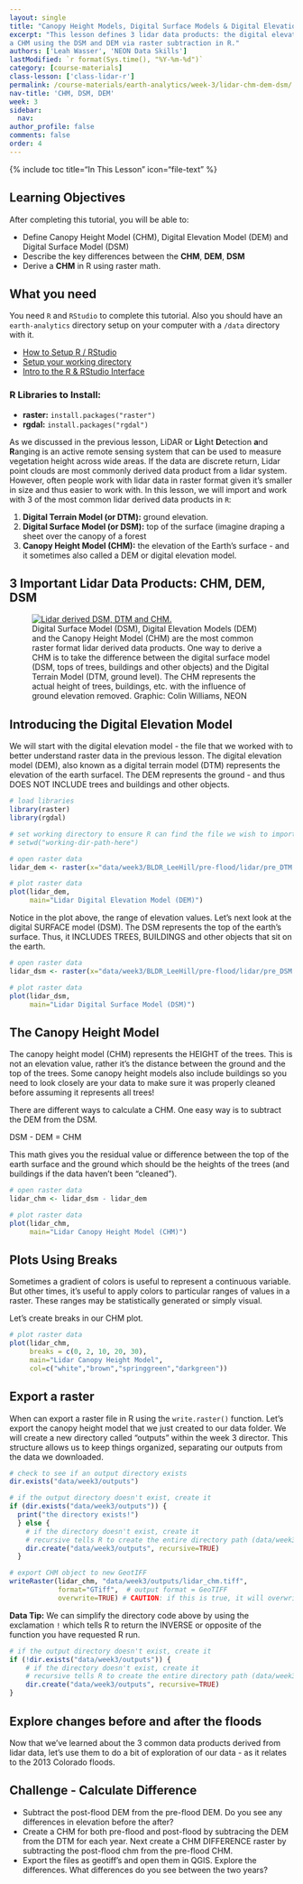 ```yaml
---
layout: single
title: "Canopy Height Models, Digital Surface Models & Digital Elevation Models - Work With LiDAR Data in R"
excerpt: "This lesson defines 3 lidar data products: the digital elevation model (DEM), the digital surface model (DSM) and the canopy height model (CHM). We will also create
a CHM using the DSM and DEM via raster subtraction in R."
authors: ['Leah Wasser', 'NEON Data Skills']
lastModified: `r format(Sys.time(), "%Y-%m-%d")`
category: [course-materials]
class-lesson: ['class-lidar-r']
permalink: /course-materials/earth-analytics/week-3/lidar-chm-dem-dsm/
nav-title: 'CHM, DSM, DEM'
week: 3
sidebar:
  nav:
author_profile: false
comments: false
order: 4
---
```


{% include toc title="In This Lesson" icon="file-text" %}

<div class='notice--success' markdown="1">

## <i class="fa fa-graduation-cap" aria-hidden="true"></i> Learning Objectives

After completing this tutorial, you will be able to:

* Define Canopy Height Model (CHM), Digital Elevation Model (DEM) and Digital Surface Model (DSM)
* Describe the key differences between the **CHM**, **DEM**, **DSM**
* Derive a **CHM** in R using raster math.

## <i class="fa fa-check-square-o fa-2" aria-hidden="true"></i> What you need

You need `R` and `RStudio` to complete this tutorial. Also you should have
an `earth-analytics` directory setup on your computer with a `/data`
directory with it.

* [How to Setup R / RStudio](/course-materials/earth-analytics/week-1/setup-r-rstudio/)
* [Setup your working directory](/course-materials/earth-analytics/week-1/setup-working-directory/)
* [Intro to the R & RStudio Interface](/course-materials/earth-analytics/week-1/intro-to-r-and-rstudio)

### R Libraries to Install:

* **raster:** `install.packages("raster")`
* **rgdal:** `install.packages("rgdal")`

</div>

As we discussed in the previous lesson, LiDAR or **Li**ght **D**etection **a**nd
**R**anging is an active remote sensing system that can be used to measure
vegetation height across wide areas. If the data are discrete return, Lidar point
clouds are most commonly derived data product from a lidar system. However, often
people work with lidar data in raster format given it's smaller in size and
thus easier to work with. In this lesson, we will import and work with
3 of the most common lidar derived data products in `R`:

1. **Digital Terrain Model (or DTM):** ground elevation.
2. **Digital Surface Model (or DSM):** top of the surface (imagine draping a sheet over the canopy of a forest
3. **Canopy Height Model (CHM):** the elevation of the Earth's surface - and it sometimes also called a DEM or digital elevation model.

## 3 Important Lidar Data Products: CHM, DEM, DSM

<figure>
   <a href="{{ site.url }}/images/course-materials/earth-analytics/week-3/lidarTree-height.png">
   <img src="{{ site.url }}/images/course-materials/earth-analytics/week-3/lidarTree-height.png" alt="Lidar derived DSM, DTM and CHM."></a>
   <figcaption>Digital Surface Model (DSM), Digital Elevation Models (DEM) and
   the Canopy Height Model (CHM) are the most common raster format lidar
   derived data products. One way to derive a CHM is to take
   the difference between the digital surface model (DSM, tops of trees, buildings
   and other objects) and the Digital Terrain Model (DTM, ground level). The CHM
   represents the actual height of trees, buildings, etc. with the influence of
   ground elevation removed. Graphic: Colin Williams, NEON
   </figcaption>
</figure>


## Introducing the Digital Elevation Model
We will start with the digital elevation model - the file that we worked with
to better understand raster data in the previous lesson. The digital elevation
model (DEM), also known as a digital terrain model (DTM) represents the elevation
of the earth surfacel. The DEM represents the ground - and thus DOES NOT INCLUDE
trees and buildings and other objects.

```r

# load libraries
library(raster)
library(rgdal)

# set working directory to ensure R can find the file we wish to import
# setwd("working-dir-path-here")

```

```r

# open raster data
lidar_dem <- raster(x="data/week3/BLDR_LeeHill/pre-flood/lidar/pre_DTM.tif")

# plot raster data
plot(lidar_dem,
     main="Lidar Digital Elevation Model (DEM)")

```

Notice in the plot above, the range of elevation values. Let's next look at the
digital SURFACE model (DSM). The DSM represents the top of the earth's surface.
Thus, it INCLUDES TREES, BUILDINGS and other objects that sit on the earth.

```r

# open raster data
lidar_dsm <- raster(x="data/week3/BLDR_LeeHill/pre-flood/lidar/pre_DSM.tif")

# plot raster data
plot(lidar_dsm,
     main="Lidar Digital Surface Model (DSM)")

```

## The Canopy Height Model

The canopy height model (CHM) represents the HEIGHT of the trees. This is not
an elevation value, rather it's the distance between the ground and the top of the
trees. Some canopy height models also include buildings so you need to look closely
are your data to make sure it was properly cleaned before assuming it represents
all trees!


There are different ways to calculate a CHM. One easy way is to subtract the
DEM from the DSM.

DSM - DEM = CHM

This math gives you the residual value or difference between the top of the
earth surface and the ground which should be the heights of the trees (and buildings
if the data haven't been "cleaned").

```r

# open raster data
lidar_chm <- lidar_dsm - lidar_dem

# plot raster data
plot(lidar_chm,
     main="Lidar Canopy Height Model (CHM)")

```

## Plots Using Breaks

Sometimes a gradient of colors is useful to represent a continuous variable.
But other times, it's useful to apply colors to particular ranges of values
in a raster. These ranges may be statistically generated or simply visual.

Let's create breaks in our CHM plot.


```r

# plot raster data
plot(lidar_chm,
     breaks = c(0, 2, 10, 20, 30),
     main="Lidar Canopy Height Model",
     col=c("white","brown","springgreen","darkgreen"))

```

## Export a raster

When can export a raster file in R using the `write.raster()` function. Let's
export the canopy height model that we just created to our data folder. We will
create a new directory called "outputs" within the week 3 director. This structure
allows us to keep things organized, separating our outputs from the data we downloaded.



```r

# check to see if an output directory exists
dir.exists("data/week3/outputs")

# if the output directory doesn't exist, create it
if (dir.exists("data/week3/outputs")) {
  print("the directory exists!")
  } else {
    # if the directory doesn't exist, create it
    # recursive tells R to create the entire directory path (data/week3/outputs)
    dir.create("data/week3/outputs", recursive=TRUE)
  }

# export CHM object to new GeotIFF
writeRaster(lidar_chm, "data/week3/outputs/lidar_chm.tiff",
            format="GTiff",  # output format = GeoTIFF
            overwrite=TRUE) # CAUTION: if this is true, it will overwrite an existing file


```

<div class="notice" markdown="1">
<i fa fa-star></i>**Data Tip:**
We can simplify the directory code above by using the exclamation `!` which tells
R to return the INVERSE or opposite of the function you have requested R run.

```r
# if the output directory doesn't exist, create it
if (!dir.exists("data/week3/outputs")) {
    # if the directory doesn't exist, create it
    # recursive tells R to create the entire directory path (data/week3/outputs)
    dir.create("data/week3/outputs", recursive=TRUE)
}
```
</div>


## Explore changes before and after the floods

Now that we've learned about the 3 common data products derived from lidar data,
let's use them to do a bit of exploration of our data - as it relates to the 2013
Colorado floods.

<div class="notice--warning" markdown="1">

## <i class="fa fa-pencil-square-o" aria-hidden="true"></i> Challenge - Calculate Difference

* Subtract the post-flood DEM from the pre-flood DEM. Do you see any differences in
elevation before the after?
* Create a CHM for both pre-flood and post-flood by subtracing the DEM from the DTM for each year. Next create a CHM DIFFERENCE raster by subtracting the post-flood chm from the pre-flood CHM.
* Export the files as geotiff's and open them in QGIS. Explore the differences.
What differences do you see between the two years?

</div>
